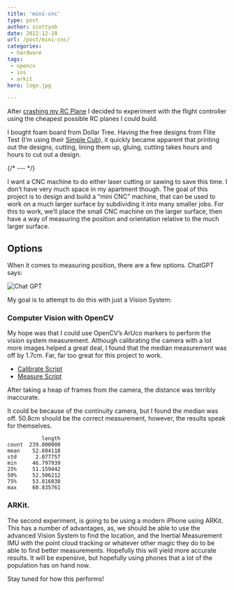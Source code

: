 ```yaml
---
title: 'mini-cnc'
type: post
author: scottyob
date: 2022-12-28
url: /post/mini-cnc/
categories:
 - hardware
tags:
 - opencv
 - ios
 - arkit
hero: logo.jpg

---
```


After [crashing my RC Plane](/post/ardupilot-postmortem/) I decided to experiment with the flight controller using the cheapest possible RC planes I could build.

I bought foam board from Dollar Tree.  Having the free designs from Flite Test (I’m using their [Simple Cub](https://www.flitetest.com/articles/diy-ft-simple-cub-build)), it quickly became apparent that printing out the designs, cutting, lining them up, gluing, cutting takes hours and hours to cut out a design.

{/* --- */}

I want a CNC machine to do either laser cutting or sawing to save this time.  I don’t have very much space in my apartment though.  The goal of this project is to design and build a “mini CNC” machine, that can be used to work on a much larger surface by subdividing it into many smaller jobs.  For this to work, we’ll place the small CNC machine on the larger surface, then have a way of measuring the position and orientation relative to the much larger surface.

## Options

When it comes to measuring position, there are a few options.  ChatGPT says:

![Chat GPT](./chatgpt.jpg)

My goal is to attempt to do this with just a Vision System:

<YouTube videoId="kP53Sx1OHHE" />

### Computer Vision with OpenCV

My hope was that I could use OpenCV’s ArUco markers to perform the vision system measurement.  Although calibrating the camera with a lot more images helped a great deal, I found that the median measurement was off by 1.7cm.  Far, far too great for this project to work.


* [Calibrate Script](https://gist.github.com/scottyob/25eb62f75cab4d118e297b93f7f9acfe)
* [Measure Script](https://gist.github.com/scottyob/331027d9f06431d32395281d47b5f27b)


<YouTube videoId="r8fBJO7SEhI" />

After taking a heap of frames from the camera, the distance was terribly inaccurate.

It could be because of the continuity camera, but I found the median was off.  50.8cm should be the correct measurement, however, the results speak for themselves.

```
           length
count  239.000000
mean    52.604118
std      2.077757
min     46.797939
25%     51.159442
50%     52.506212
75%     53.816030
max     60.835761
```

### ARKit.

The second experiment, is going to be using a modern iPhone using ARKit.  This has a number of advantages, as, we should be able to use the advanced Vision System to find the location, and the Inertial Measurement IMU with the point cloud tracking or whatever other magic they do to be able to find better measurements.  Hopefully this will yield more accurate results.  It will be expensive, but hopefully using phones that a lot of the population has on hand now.

Stay tuned for how this performs!
